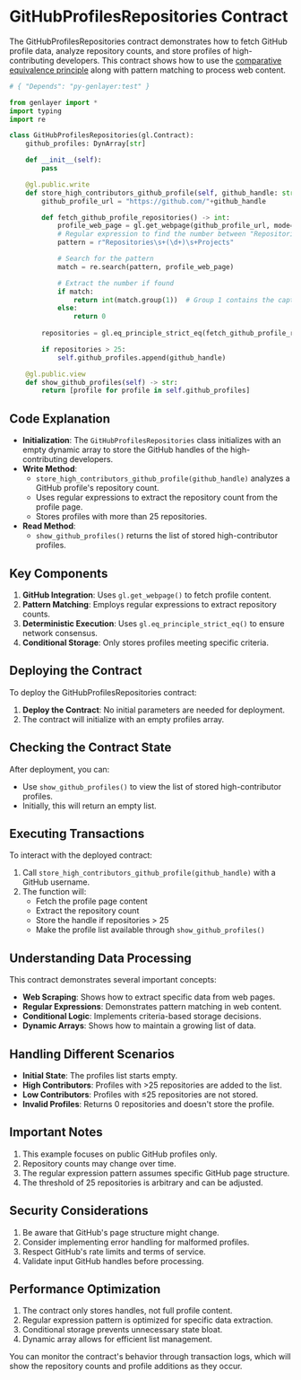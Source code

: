 # GitHubProfilesRepositories Contract

The GitHubProfilesRepositories contract demonstrates how to fetch GitHub profile data, analyze repository counts, and store profiles of high-contributing developers. This contract shows how to use the [comparative equivalence principle](/developers/intelligent-contracts/equivalence-principle#comparative-equivalence-principle) along with pattern matching to process web content.

```python
# { "Depends": "py-genlayer:test" }

from genlayer import *
import typing
import re

class GitHubProfilesRepositories(gl.Contract):
    github_profiles: DynArray[str]

    def __init__(self):
        pass

    @gl.public.write
    def store_high_contributors_github_profile(self, github_handle: str) -> typing.Any:
        github_profile_url = "https://github.com/"+github_handle

        def fetch_github_profile_repositories() -> int:
            profile_web_page = gl.get_webpage(github_profile_url, mode="text")
            # Regular expression to find the number between "Repositories" and "Projects"
            pattern = r"Repositories\s+(\d+)\s+Projects"

            # Search for the pattern
            match = re.search(pattern, profile_web_page)

            # Extract the number if found
            if match:
                return int(match.group(1))  # Group 1 contains the captured number
            else:
                return 0
    
        repositories = gl.eq_principle_strict_eq(fetch_github_profile_repositories)

        if repositories > 25:
            self.github_profiles.append(github_handle)

    @gl.public.view
    def show_github_profiles(self) -> str:       
        return [profile for profile in self.github_profiles]
```

## Code Explanation

- **Initialization**: The `GitHubProfilesRepositories` class initializes with an empty dynamic array to store the GitHub handles of the high-contributing developers.
- **Write Method**: 
  - `store_high_contributors_github_profile(github_handle)` analyzes a GitHub profile's repository count.
  - Uses regular expressions to extract the repository count from the profile page.
  - Stores profiles with more than 25 repositories.
- **Read Method**: 
  - `show_github_profiles()` returns the list of stored high-contributor profiles.

## Key Components

1. **GitHub Integration**: Uses `gl.get_webpage()` to fetch profile content.
2. **Pattern Matching**: Employs regular expressions to extract repository counts.
3. **Deterministic Execution**: Uses `gl.eq_principle_strict_eq()` to ensure network consensus.
4. **Conditional Storage**: Only stores profiles meeting specific criteria.

## Deploying the Contract

To deploy the GitHubProfilesRepositories contract:

1. **Deploy the Contract**: No initial parameters are needed for deployment.
2. The contract will initialize with an empty profiles array.

## Checking the Contract State

After deployment, you can:

- Use `show_github_profiles()` to view the list of stored high-contributor profiles.
- Initially, this will return an empty list.

## Executing Transactions

To interact with the deployed contract:

1. Call `store_high_contributors_github_profile(github_handle)` with a GitHub username.
2. The function will:
   - Fetch the profile page content
   - Extract the repository count
   - Store the handle if repositories > 25
   - Make the profile list available through `show_github_profiles()`

## Understanding Data Processing

This contract demonstrates several important concepts:

- **Web Scraping**: Shows how to extract specific data from web pages.
- **Regular Expressions**: Demonstrates pattern matching in web content.
- **Conditional Logic**: Implements criteria-based storage decisions.
- **Dynamic Arrays**: Shows how to maintain a growing list of data.

## Handling Different Scenarios

- **Initial State**: The profiles list starts empty.
- **High Contributors**: Profiles with >25 repositories are added to the list.
- **Low Contributors**: Profiles with ≤25 repositories are not stored.
- **Invalid Profiles**: Returns 0 repositories and doesn't store the profile.

## Important Notes

1. This example focuses on public GitHub profiles only.
2. Repository counts may change over time.
3. The regular expression pattern assumes specific GitHub page structure.
4. The threshold of 25 repositories is arbitrary and can be adjusted.

## Security Considerations

1. Be aware that GitHub's page structure might change.
2. Consider implementing error handling for malformed profiles.
3. Respect GitHub's rate limits and terms of service.
4. Validate input GitHub handles before processing.

## Performance Optimization

1. The contract only stores handles, not full profile content.
2. Regular expression pattern is optimized for specific data extraction.
3. Conditional storage prevents unnecessary state bloat.
4. Dynamic array allows for efficient list management.

You can monitor the contract's behavior through transaction logs, which will show the repository counts and profile additions as they occur.

